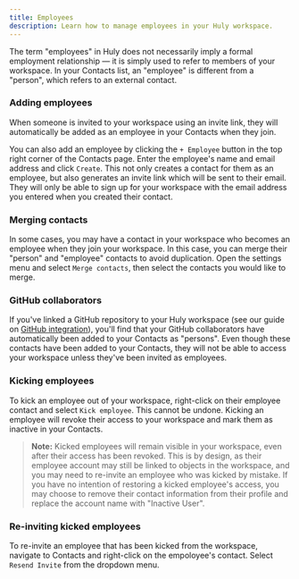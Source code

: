 ```yaml
---
title: Employees
description: Learn how to manage employees in your Huly workspace.
---
```


The term "employees" in Huly does not necessarily imply a formal employment relationship — it is simply used to refer to members of your workspace. In your Contacts list, an "employee" is different from a "person", which refers to an external contact.

### Adding employees

When someone is invited to your workspace using an invite link, they will automatically be added as an employee in your Contacts when they join.

You can also add an employee by clicking the `+ Employee` button in the top right corner of the Contacts page. Enter the employee's name and email address and click `Create`. This not only creates a contact for them as an employee, but also generates an invite link which will be sent to their email. They will only be able to sign up for your workspace with the email address you entered when you created their contact.

### Merging contacts

In some cases, you may have a contact in your workspace who becomes an employee when they join your workspace. In this case, you can merge their "person" and "employee" contacts to avoid duplication. Open the settings menu and select `Merge contacts`, then select the contacts you would like to merge.

### GitHub collaborators

If you've linked a GitHub repository to your Huly workspace (see our guide on [GitHub integration](/integrations/github)), you'll find that your GitHub collaborators have automatically been added to your Contacts as "persons". Even though these contacts have been added to your Contacts, they will not be able to access your workspace unless they've been invited as employees.

### Kicking employees

To kick an employee out of your workspace, right-click on their employee contact and select `Kick employee`. This cannot be undone. Kicking an employee will revoke their access to your workspace and mark them as inactive in your Contacts.

> **Note:** Kicked employees will remain visible in your workspace, even after their access has been revoked. This is by design, as their employee account may still be linked to objects in the workspace, and you may need to re-invite an employee who was kicked by mistake. If you have no intention of restoring a kicked employee's access, you may choose to remove their contact information from their profile and replace the account name with "Inactive User".

### Re-inviting kicked employees

To re-invite an employee that has been kicked from the workspace, navigate to Contacts and right-click on the empoloyee's contact. Select `Resend Invite` from the dropdown menu.